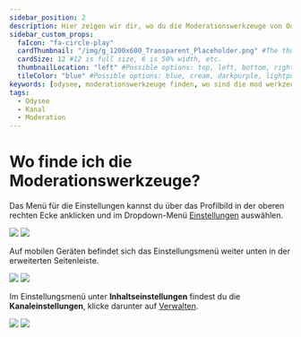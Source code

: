 ---
sidebar_position: 2
description: Hier zeigen wir dir, wo du die Moderationswerkzeuge von Odysee finden kannst.
sidebar_custom_props:
  faIcon: "fa-circle-play"
  cardThumbnail: "/img/g_1200x600_Transparent_Placeholder.png" #The thumbnail on the category card.
  cardSize: 12 #12 is full size, 6 is 50% width, etc.
  thumbnailLocation: "left" #Possible options: top, left, bottom, right, none
  tileColor: "blue" #Possible options: blue, cream, darkpurple, lightpurple, mauve, orange, pink, none
keywords: [odysee, moderationswerkzeuge finden, wo sind die mod werkzeuge auf odysee, wo findet man die mod einstellungen auf odysee]
tags:
  - Odysee
  - Kanal
  - Moderation
---

# Wo finde ich die Moderationswerkzeuge? 

Das Menü für die Einstellungen kannst du über das Profilbild in der oberen rechten Ecke anklicken und im Dropdown-Menü [<OdyseeIcon type="cogwheel"/> Einstellungen](https://odysee.com/$/settings) auswählen.

<Image src="/img/de/locate_settings_menu_desktop_dark.png#dark" />
<Image src="/img/de/locate_settings_menu_desktop_light.png#light" />

Auf mobilen Geräten befindet sich das Einstellungsmenü weiter unten in der erweiterten Seitenleiste.

<Image src="/img/de/locate_settings_menu_mobile_dark.png#dark" />
<Image src="/img/de/locate_settings_menu_mobile_light.png#light" />

Im Einstellungsmenü unter **Inhaltseinstellungen** findest du die **Kanaleinstellungen**, klicke darunter auf [<OdyseeIcon type="ChevronRight"/> Verwalten](https://odysee.com/$/settings/creator).

<Image src="/img/de/locate_channel_settings_dark.png#dark" />
<Image src="/img/de/locate_channel_settings_light.png#light" />
